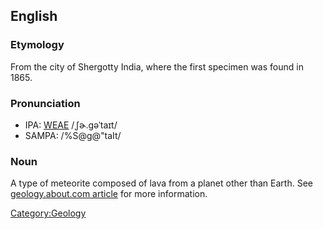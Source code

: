 ==English==

===Etymology===
From the city of Shergotty India, where the first specimen was found in 1865.

===Pronunciation===
*IPA: [[WEAE]] /ˌʃɚ.gəˈtaɪt/
*SAMPA: /%S@g@"taIt/

===Noun===
A type of meteorite composed of lava from a planet other than Earth.  See [http://geology.about.com/library/bl/images/blshergottite.htm geology.about.com article] for more information.

[[Category:Geology]]